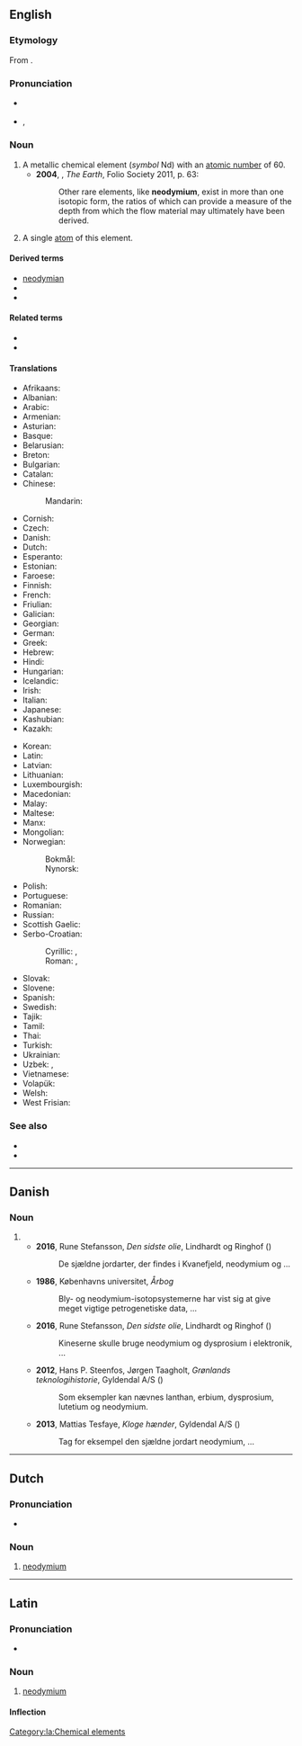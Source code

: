 ==English==
{{wikipedia}}
{{elements|Nd|praseodymium|Pr|promethium|Pm}}

===Etymology===
From {{prefix|en|neo|didymium|alt2=(di)dymium}}.

===Pronunciation===
* {{a|UK}} {{IPA|/nɪə(ʊ)ˈdɪmɪəm/|lang=en}}
* {{a|US}} {{enPR|nēōdĭm'ēəm}}, {{IPA|/ˌniː.oʊˈdɪmiəm/|lang=en}}

===Noun===
{{en-noun|~}}

# A metallic chemical element (''symbol'' Nd) with an [[atomic number]] of 60.
#* '''2004''', {{w|Richard Fortey}}, ''The Earth'', Folio Society 2011, p. 63:
#*: Other rare elements, like '''neodymium''', exist in more than one isotopic form, the ratios of which can provide a measure of the depth from which the flow material may ultimately have been derived.
# {{lb|en|countable}} A single [[atom]] of this element.

====Derived terms====
* [[neodymian]]
* {{l|en|neodymium magnet}}
* {{l|en|neodymium trichloride}}

====Related terms====
* {{l|en|didymium}}
* {{l|en|praseodymium}}

====Translations====
{{trans-top|chemical element}}
* Afrikaans: {{t+|af|neodimium}}
* Albanian: {{t|sq|neodim}}
* Arabic: {{t|ar|نِيُودِيمْيُوم|m|tr=niyudimyum}}
* Armenian: {{t+|hy|նեոդիմ}}
* Asturian: {{t|ast|neodimu|m}}
* Basque: {{t|eu|neodimioa}}
* Belarusian: {{t|be|неады́м|m|sc=Cyrl}}
* Breton: {{t|br|neodim}}
* Bulgarian: {{t|bg|неоди́м|m}}
* Catalan: {{t+|ca|neodimi}}
* Chinese:
*: Mandarin: {{t+|cmn|釹|tr=nǚ}}
* Cornish: {{t|kw|neodymyum}}
* Czech: {{t+|cs|neodym|m}}
* Danish: {{t+|da|neodym|n}}
* Dutch: {{t+|nl|neodymium|n}}
* Esperanto: {{t+|eo|neodimo}}
* Estonian: {{t+|et|neodüüm}}
* Faroese: {{t|fo|neodym|n}}
* Finnish: {{t+|fi|neodyymi}}
* French: {{t+|fr|néodyme|m}}
* Friulian: {{t|fur|neodimi}}
* Galician: {{t+|gl|neodimio}}
* Georgian: {{t|ka|ნეოდიმი}}
* German: {{t+|de|Neodym|n}}
* Greek: {{t+|el|νεοδύμιο|n}}
* Hebrew: {{t|he|ניאודימיום|tr=niodímyum|sc=Hebr}}
* Hindi: {{t|hi|आपीतला|tr=aapeetalaa|sc=Deva}}
* Hungarian: {{t+|hu|neodimium}}
* Icelandic: {{t|is|neodým}}
* Irish: {{t|ga|neoidimiam|m}}
* Italian: {{t+|it|neodimio|m}}
* Japanese: {{t+|ja|ネオジム|tr=neojimu}}
* Kashubian: {{t|csb|neòdim}}
* Kazakh: {{t+|kk|неодим|tr=neodim|sc=Cyrl}}
{{trans-mid}}
* Korean: {{t+|ko|네오디뮴}}
* Latin: {{t+|la|neodymium}}
* Latvian: {{t|lv|neodīms}}
* Lithuanian: {{t+|lt|neodimis}}
* Luxembourgish: {{t|lb|Neodym}}
* Macedonian: {{t|mk|неодимиум|m|sc=Cyrl}}
* Malay: {{t|ms|neodimium}}
* Maltese: {{t|mt|neodimjum}}
* Manx: {{t|gv|neodimmium}}
* Mongolian: {{t|mn|неодим|sc=Cyrl}}
* Norwegian:
*: Bokmål: {{t+|nb|neodym|n}}
*: Nynorsk: {{t+|nn|neodym|n}}
* Polish: {{t+|pl|neodym|m}}
* Portuguese: {{t+|pt|neodímio|m}}
* Romanian: {{t+|ro|neodim|n}}
* Russian: {{t+|ru|неоди́м|m}}
* Scottish Gaelic: {{t|gd|neoidimiam}}
* Serbo-Croatian:
*: Cyrillic: {{t|sh|неодиjум|m|sc=Cyrl}}, {{t|sh|неодиj|m|sc=Cyrl}}
*: Roman: {{t|sh|neodijum|m}}, {{t|sh|neodij|m}}
* Slovak: {{t|sk|neodym|m}}
* Slovene: {{t+|sl|neodim}}
* Spanish: {{t+|es|neodimio|m}}
* Swedish: {{t+|sv|neodym|n}}
* Tajik: {{t|tg|неодим|sc=Cyrl}}
* Tamil: {{t+|ta|நியோடைமியம்|sc=Taml}}
* Thai: {{t|th|นีโอดิเมียม}}
* Turkish: {{t+|tr|neodim}}
* Ukrainian: {{t|uk|неоди́м|m}}
* Uzbek: {{t+|uz|neodim}}, {{t|uz|неодим|tr=neodim|sc=Cyrl}}
* Vietnamese: {{t|vi|neođim}}
* Volapük: {{t+|vo|neodümin}}
* Welsh: {{t|cy|neodymiwm}}
* West Frisian: {{t|fy|neodymium}}
{{trans-bottom}}

===See also===
* {{l|en|bastnasite}}
* {{l|en|monazite}}

----

==Danish==

===Noun===
{{da-noun}}

# {{alternative form of|neodym|lang=da}}
#* '''2016''', Rune Stefansson, ''Den sidste olie'', Lindhardt og Ringhof ({{ISBN|9788711649459}})
#*: De sjældne jordarter, der findes i Kvanefjeld, neodymium og&nbsp;...
#* '''1986''', Københavns universitet, ''Årbog''
#*: Bly- og neodymium-isotopsystemerne har vist sig at give meget vigtige petrogenetiske data, ...
#* '''2016''', Rune Stefansson, ''Den sidste olie'', Lindhardt og Ringhof ({{ISBN|9788711649459}})
#*: Kineserne skulle bruge neodymium og dysprosium i elektronik, ...
#* '''2012''', Hans P. Steenfos, Jørgen Taagholt, ''Grønlands teknologihistorie'', Gyldendal A/S ({{ISBN|9788702135619}})
#*: Som eksempler kan nævnes lanthan, erbium, dysprosium, lutetium og neodymium.
#* '''2013''', Mattias Tesfaye, ''Kloge hænder'', Gyldendal A/S ({{ISBN|9788702150803}})
#*: Tag for eksempel den sjældne jordart neodymium, ...

----

==Dutch==
{{wikipedia|lang=nl}}
{{elements|Nd|praseodymium|Pr|promethium|Pm|lang=nl}}

===Pronunciation===
* {{audio|Nl-neodymium.ogg|Audio|lang=nl}}

===Noun===
{{nl-noun|n|-|-}}

# [[#English|neodymium]]

----

==Latin==
{{wikipedia|lang=la}}

===Pronunciation===
* {{la-IPA|neodymium}}

===Noun===
{{la-noun|neodymium|neodymiī|n|second}}

# [[#English|neodymium]]

====Inflection====
{{la-decl-2nd-N|neodymi}}

[[Category:la:Chemical elements]]
